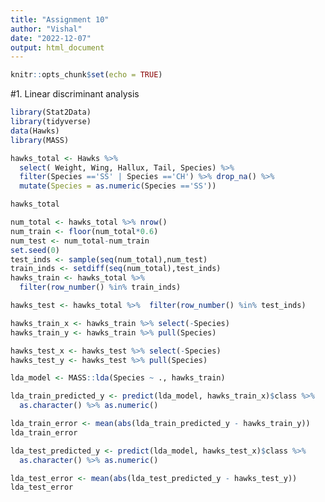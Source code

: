 ```yaml
---
title: "Assignment 10"
author: "Vishal"
date: "2022-12-07"
output: html_document
---
```


```r
knitr::opts_chunk$set(echo = TRUE)
```

#1. Linear discriminant analysis
```r
library(Stat2Data) 
library(tidyverse)
data(Hawks)
library(MASS)
```

```r
hawks_total <- Hawks %>% 
  select( Weight, Wing, Hallux, Tail, Species) %>% 
  filter(Species =='SS' | Species =='CH') %>% drop_na() %>% 
  mutate(Species = as.numeric(Species =='SS'))

hawks_total
```
```r
num_total <- hawks_total %>% nrow() 
num_train <- floor(num_total*0.6) 
num_test <- num_total-num_train 
set.seed(0) 
test_inds <- sample(seq(num_total),num_test) 
train_inds <- setdiff(seq(num_total),test_inds) 
hawks_train <- hawks_total %>% 
  filter(row_number() %in% train_inds) 

hawks_test <- hawks_total %>%  filter(row_number() %in% test_inds) 
```


```r
hawks_train_x <- hawks_train %>% select(-Species)
hawks_train_y <- hawks_train %>% pull(Species)

hawks_test_x <- hawks_test %>% select(-Species)
hawks_test_y <- hawks_test %>% pull(Species)
```

```r
lda_model <- MASS::lda(Species ~ ., hawks_train)
```

```r
lda_train_predicted_y <- predict(lda_model, hawks_train_x)$class %>%
  as.character() %>% as.numeric()

lda_train_error <- mean(abs(lda_train_predicted_y - hawks_train_y))
lda_train_error
```
```r
lda_test_predicted_y <- predict(lda_model, hawks_test_x)$class %>%
  as.character() %>% as.numeric()

lda_test_error <- mean(abs(lda_test_predicted_y - hawks_test_y))
lda_test_error
```















































